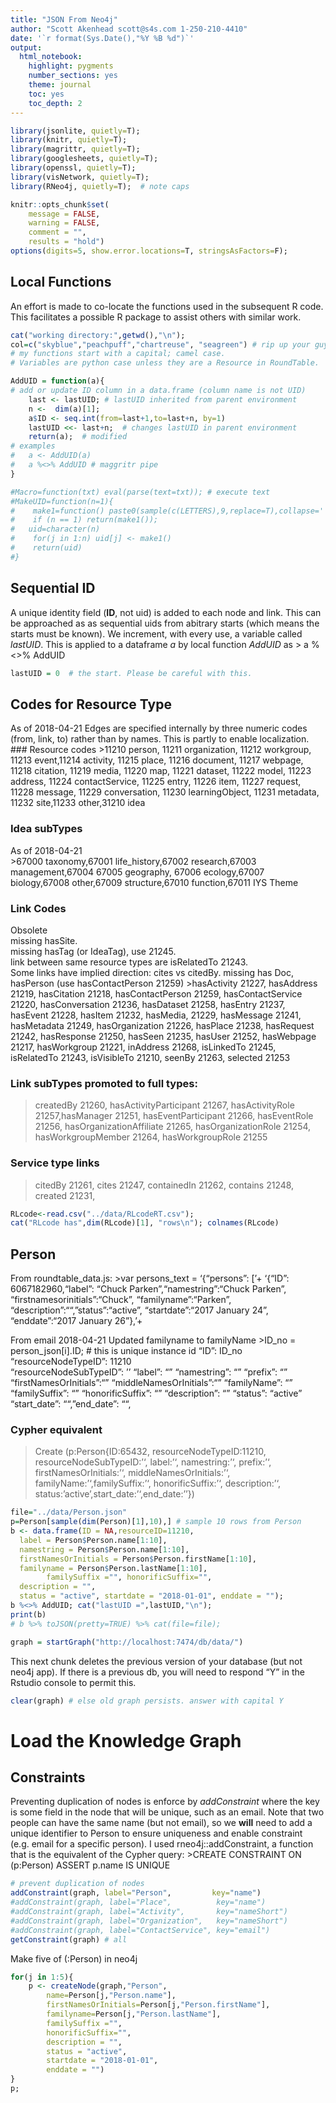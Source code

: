 ```yaml
---
title: "JSON From Neo4j"
author: "Scott Akenhead scott@s4s.com 1-250-210-4410"
date: '`r format(Sys.Date(),"%Y %B %d")`'
output:
  html_notebook: 
    highlight: pygments
    number_sections: yes
    theme: journal
    toc: yes
    toc_depth: 2
---
```


```r
library(jsonlite, quietly=T);
library(knitr, quietly=T);
library(magrittr, quietly=T);
library(googlesheets, quietly=T);
library(openssl, quietly=T);
library(visNetwork, quietly=T); 
library(RNeo4j, quietly=T);  # note caps

knitr::opts_chunk$set(
	message = FALSE,
	warning = FALSE,
	comment = "",
	results = "hold")
options(digits=5, show.error.locations=T, stringsAsFactors=F);
```
## Local Functions
An effort is made to co-locate the functions used in the subsequent R code. This facilitates a possible R package to assist others with similar work.

```r
cat("working directory:",getwd(),"\n");
col=c("skyblue","peachpuff","chartreuse", "seagreen") # rip up your guy card
# my functions start with a capital; camel case. 
# Variables are python case unless they are a Resource in RoundTable.

AddUID = function(a){
# add or update ID column in a data.frame (column name is not UID)
    last <- lastUID; # lastUID inherited from parent environment
    n <-  dim(a)[1];  
    a$ID <- seq.int(from=last+1,to=last+n, by=1)
    lastUID <<- last+n;  # changes lastUID in parent environment
    return(a);  # modified
# examples 
#   a <- AddUID(a)
#   a %<>% AddUID # maggritr pipe 
}

#Macro=function(txt) eval(parse(text=txt)); # execute text
#MakeUID=function(n=1){
#    make1=function() paste0(sample(c(LETTERS),9,replace=T),collapse='');
#    if (n == 1) return(make1());
#   uid=character(n)
#    for(j in 1:n) uid[j] <- make1()
#    return(uid)
#}
```

## Sequential ID
A unique identity field (**ID**, not uid) is added to each node and link. This can be approached as as sequential uids from abitrary starts (which means the starts must be known). We increment, with every use, a variable called *lastUID*. This is applied to a dataframe *a* by local function *AddUID* as 
> a %<>% AddUID 

```r
lastUID = 0  # the start. Please be careful with this.
```

## Codes for Resource Type
As of 2018-04-21
Edges are specified internally by three numeric codes (from, link, to) rather than by names. This is partly to enable localization.  
### Resource codes
>11210 person, 11211 organization, 11212 workgroup, 11213 event,11214 activity, 11215 place, 11216 document, 11217 webpage, 11218 citation, 11219 media, 11220 map, 11221 dataset, 11222 model, 11223 address, 11224 contactService, 11225 entry, 11226 item, 11227 request, 11228 message, 11229 conversation, 11230 learningObject, 11231 metadata, 11232 site,11233 other,31210 idea

### Idea subTypes
As of 2018-04-21  
>67000 taxonomy,67001 life_history,67002 research,67003 management,67004 
67005 geography, 67006 ecology,67007 biology,67008 other,67009 structure,67010 function,67011 IYS Theme

### Link Codes
Obsolete  
missing hasSite.  
missing hasTag (or IdeaTag), use 21245.  
link between same resource types are isRelatedTo 21243.  
Some links have implied direction: cites vs citedBy.
missing has Doc, hasPerson (use hasContactPerson 21259)
>hasActivity 21227, hasAddress 21219, hasCitation 21218, hasContactPerson 21259, hasContactService 21220, hasConversation 21236, hasDataset 21258, hasEntry 21237, hasEvent 21228, hasItem 21232,  hasMedia, 21229, hasMessage 21241, hasMetadata 21249, hasOrganization 21226,  hasPlace 21238, hasRequest 21242, hasResponse 21250, hasSeen 21235, hasUser 21252, hasWebpage 21217, hasWorkgroup 21221, inAddress 21268, isLinkedTo 21245, isRelatedTo 21243, isVisibleTo 21210, seenBy 21263, selected 21253

### Link subTypes promoted to full types:
> createdBy 21260, hasActivityParticipant 21267, hasActivityRole 21257,hasManager 21251, hasEventParticipant 21266, hasEventRole 21256,  hasOrganizationAffiliate 21265, hasOrganizationRole 21254, hasWorkgroupMember 21264, hasWorkgroupRole 21255 

### Service type links
>citedBy 21261, cites 21247, containedIn 21262, contains 21248, created 21231,

```r
RLcode<-read.csv("../data/RLcodeRT.csv");
cat("RLcode has",dim(RLcode)[1], "rows\n"); colnames(RLcode)
```

## Person
From roundtable_data.js:
>var persons_text = '{"persons": ['+ '{"ID": 6067182960,"label": "Chuck Parken","namestring":"Chuck Parken", "firstnamesorinitials":"Chuck", "familyname":"Parken", "description":"", "status":"active", "startdate":"2017 January 24", "enddate":"2017 January 26"},'+

From email 2018-04-21
Updated  familyname to familyName
>ID_no = person_json[i].ID;  # this is unique instance id
"ID": ID_no
"resourceNodeTypeID": 11210  
"resourceNodeSubTypeID": ''
"label": ""
"namestring": ""
"prefix": ""
"firstNamesOrInitials":""
"middleNamesOrInitials":""
"familyName": ""
"familySuffix": ""
"honorificSuffix": ""
"description": ""
"status": "active"
"start_date": "",
"end_date": "",

### Cypher equivalent
>Create (p:Person{ID:65432, resourceNodeTypeID:11210,
resourceNodeSubTypeID:'', label:'',
namestring:'', 
prefix:'', firstNamesOrInitials:'', middleNamesOrInitials:'', 
familyName:'',familySuffix:'', honorificSuffix:'',
description:'',
status:'active',start_date:'',end_date:''}) 

```r
file="../data/Person.json"
p=Person[sample(dim(Person)[1],10),] # sample 10 rows from Person
b <- data.frame(ID = NA,resourceID=11210,
  label = Person$Person.name[1:10],
  namestring = Person$Person.name[1:10],
  firstNamesOrInitials = Person$Person.firstName[1:10], 
  familyname = Person$Person.lastName[1:10], 
        familySuffix ="", honorificSuffix="",
  description = "",
  status = "active", startdate = "2018-01-01", enddate = "");
b %<>% AddUID; cat("lastUID =",lastUID,"\n");
print(b)
# b %>% toJSON(pretty=TRUE) %>% cat(file=file);
```

```r
graph = startGraph("http://localhost:7474/db/data/")

```
This next chunk deletes the previous version of your database (but not neo4j app).
If there is a previous db, you will need to respond "Y" in the Rstudio console to permit this. 

```r
clear(graph) # else old graph persists. answer with capital Y
```

# Load the Knowledge Graph
## Constraints
Preventing duplication of nodes is enforce by *addConstraint* where the key is some field in the node that will be unique, such as an email. Note that two people can have the same name (but not email), so we **will** need to add a unique identifier to Person to ensure uniqueness and enable constraint (e.g. email for a specific person).  I used rneo4j::addConstraint, a function that is the equivalent of the Cypher query:
>CREATE CONSTRAINT ON (p:Person)
       ASSERT p.name IS UNIQUE

```r
# prevent duplication of nodes
addConstraint(graph, label="Person",         key="name")
#addConstraint(graph, label="Place",          key="name")
#addConstraint(graph, label="Activity",       key="nameShort")
#addConstraint(graph, label="Organization",   key="nameShort")
#addConstraint(graph, label="ContactService", key="email")
getConstraint(graph) # all
```
Make five of (:Person) in neo4j

```r
for(j in 1:5){
    p <- createNode(graph,"Person", 
        name=Person[j,"Person.name"], 
        firstNamesOrInitials=Person[j,"Person.firstName"],
        familyname=Person[j,"Person.lastName"],
        familySuffix ="", 
        honorificSuffix="",
        description = "",
        status = "active", 
        startdate = "2018-01-01", 
        enddate = "")
}
p;
```

